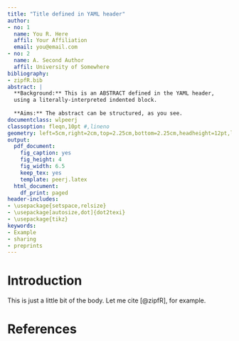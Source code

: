 ```yaml
---
title: "Title defined in YAML header"
author:
- no: 1
  name: You R. Here
  affil: Your Affiliation
  email: you@email.com
- no: 2
  name: A. Second Author
  affil: University of Somewhere
bibliography:
- zipfR.bib
abstract: |
  **Background:** This is an ABSTRACT defined in the YAML header,
  using a literally-interpreted indented block.
  
  **Aims:** The abstract can be structured, as you see.
documentclass: wlpeerj
classoption: fleqn,10pt #,lineno
geometry: left=5cm,right=2cm,top=2.25cm,bottom=2.25cm,headheight=12pt,letterpaper
output:
  pdf_document:
    fig_caption: yes
    fig_height: 4
    fig_width: 6.5
    keep_tex: yes
    template: peerj.latex
  html_document:
    df_print: paged
header-includes:
- \usepackage{setspace,relsize}
- \usepackage[autosize,dot]{dot2texi}
- \usepackage{tikz}
keywords:
- Example
- sharing
- preprints
---
```


# Introduction

This is just a little bit of the body. Let me cite [@zipfR], for example.

# References
